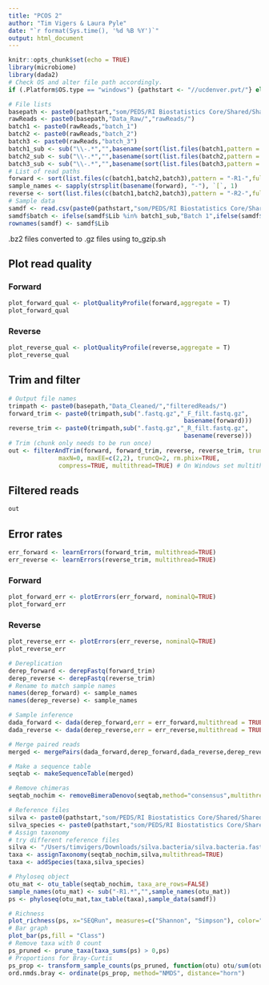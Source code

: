 ```yaml
---
title: "PCOS 2"
author: "Tim Vigers & Laura Pyle"
date: "`r format(Sys.time(), '%d %B %Y')`"
output: html_document
---
```


```r
knitr::opts_chunk$set(echo = TRUE)
library(microbiome)
library(dada2)
# Check OS and alter file path accordingly.
if (.Platform$OS.type == "windows") {pathstart <- "//ucdenver.pvt/"} else if (.Platform$OS.type == "unix"){pathstart <- "/Volumes/"}
```

```r
# File lists
basepath <- paste0(pathstart,"som/PEDS/RI Biostatistics Core/Shared/Shared Projects/Laura/Laura Tim projects/Melanie Green/Microbiome/")
rawReads <- paste0(basepath,"Data_Raw/","rawReads/")
batch1 <- paste0(rawReads,"batch_1")
batch2 <- paste0(rawReads,"batch_2")
batch3 <- paste0(rawReads,"batch_3")
batch1_sub <- sub("\\-.*","",basename(sort(list.files(batch1,pattern = "-R1-",full.names = T))))
batch2_sub <- sub("\\-.*","",basename(sort(list.files(batch2,pattern = "-R1-",full.names = T))))
batch3_sub <- sub("\\-.*","",basename(sort(list.files(batch3,pattern = "-R1-",full.names = T))))
# List of read paths
forward <- sort(list.files(c(batch1,batch2,batch3),pattern = "-R1-",full.names = T))
sample_names <- sapply(strsplit(basename(forward), "-"), `[`, 1)
reverse <- sort(list.files(c(batch1,batch2,batch3),pattern = "-R2-",full.names = T))
# Sample data
samdf <- read.csv(paste0(pathstart,"som/PEDS/RI Biostatistics Core/Shared/Shared Projects/Laura/Laura Tim projects/Melanie Green/Microbiome/Data_Raw/Clinical data-9-2-2018.csv"),na.strings = c("","na"))
samdf$batch <- ifelse(samdf$Lib %in% batch1_sub,"Batch 1",ifelse(samdf$Lib %in% batch2_sub,"Batch 2","Batch 3"))
rownames(samdf) <- samdf$Lib
```

.bz2 files converted to .gz files using to_gzip.sh

## Plot read quality
### Forward

```r
plot_forward_qual <- plotQualityProfile(forward,aggregate = T)
plot_forward_qual
```

### Reverse

```r
plot_reverse_qual <- plotQualityProfile(reverse,aggregate = T)
plot_reverse_qual
```

## Trim and filter
```r
# Output file names
trimpath <- paste0(basepath,"Data_Cleaned/","filteredReads/")
forward_trim <- paste0(trimpath,sub(".fastq.gz","_F_filt.fastq.gz",
                                                 basename(forward)))
reverse_trim <- paste0(trimpath,sub(".fastq.gz","_R_filt.fastq.gz",
                                                 basename(reverse)))
# Trim (chunk only needs to be run once)
out <- filterAndTrim(forward, forward_trim, reverse, reverse_trim, truncLen=c(240,160),
              maxN=0, maxEE=c(2,2), truncQ=2, rm.phix=TRUE,
              compress=TRUE, multithread=TRUE) # On Windows set multithread=FALSE
```

## Filtered reads
```r
out
```

## Error rates
```r
err_forward <- learnErrors(forward_trim, multithread=TRUE)
err_reverse <- learnErrors(reverse_trim, multithread=TRUE)
```

### Forward

```r
plot_forward_err <- plotErrors(err_forward, nominalQ=TRUE)
plot_forward_err
```

### Reverse

```r
plot_reverse_err <- plotErrors(err_reverse, nominalQ=TRUE)
plot_reverse_err
```

```r
# Dereplication
derep_forward <- derepFastq(forward_trim)
derep_reverse <- derepFastq(reverse_trim)
# Rename to match sample names
names(derep_forward) <- sample_names
names(derep_reverse) <- sample_names
```

```r
# Sample inference
dada_forward <- dada(derep_forward,err = err_forward,multithread = TRUE)
dada_reverse <- dada(derep_reverse,err = err_reverse,multithread = TRUE)
```

```r
# Merge paired reads
merged <- mergePairs(dada_forward,derep_forward,dada_reverse,derep_reverse)
```

```r
# Make a sequence table
seqtab <- makeSequenceTable(merged)
```

```r
# Remove chimeras
seqtab_nochim <- removeBimeraDenovo(seqtab,method="consensus",multithread=TRUE)
```

```r
# Reference files
silva <- paste0(pathstart,"som/PEDS/RI Biostatistics Core/Shared/Shared Projects/Laura/Laura Tim projects/General Microbiome/dada2/silva_nr_v132_train_set.fa.gz")
silva_species <- paste0(pathstart,"som/PEDS/RI Biostatistics Core/Shared/Shared Projects/Laura/Laura Tim projects/General Microbiome/dada2/silva_species_assignment_v132.fa.gz")
# Assign taxonomy
# try different reference files
silva <- "/Users/timvigers/Downloads/silva.bacteria/silva.bacteria.fasta"
taxa <- assignTaxonomy(seqtab_nochim,silva,multithread=TRUE)
taxa <- addSpecies(taxa,silva_species)
```

```r
# Phyloseq object
otu_mat <- otu_table(seqtab_nochim, taxa_are_rows=FALSE)
sample_names(otu_mat) <- sub("-R1.*","",sample_names(otu_mat))
ps <- phyloseq(otu_mat,tax_table(taxa),sample_data(samdf))
```

```r
# Richness
plot_richness(ps, x="SEQRun", measures=c("Shannon", "Simpson"), color="Group")
# Bar graph
plot_bar(ps,fill = "Class")
# Remove taxa with 0 count
ps_pruned <- prune_taxa(taxa_sums(ps) > 0,ps)
# Proportions for Bray-Curtis
ps_prop <- transform_sample_counts(ps_pruned, function(otu) otu/sum(otu))
ord.nmds.bray <- ordinate(ps_prop, method="NMDS", distance="horn")
```
